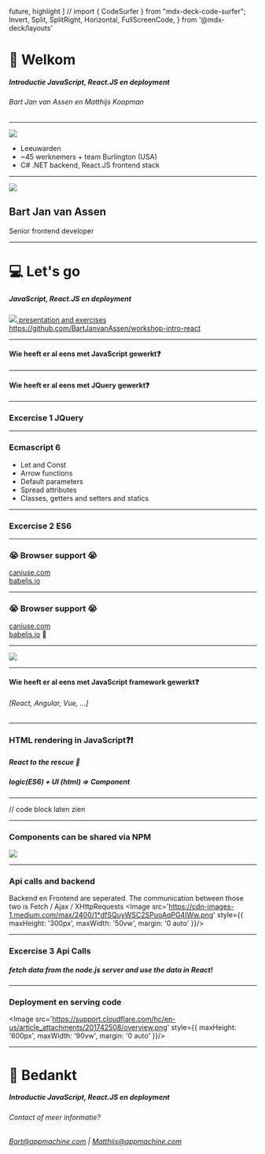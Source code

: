 
  future,
  highlight
]
// import { CodeSurfer } from "mdx-deck-code-surfer";
  Invert,
  Split,
  SplitRight,
  Horizontal,
  FullScreenCode,
} from '@mdx-deck/layouts'


# :wave: Welkom
##### Introductie JavaScript, React.JS en deployment
###### Bart Jan van Assen en Matthijs Koopman

---
![](https://481xy61dp22v2uqbx85ez1tw-wpengine.netdna-ssl.com/wp-content/themes/AppMachine2015/interface/images/brand-assets/logo-payoff-white@2x.png)

* Leeuwarden
* ~45 werknemers + team Burlington (USA)
* C# .NET backend, React.JS frontend stack

---

<Split>
<Image src='https://avatars1.githubusercontent.com/u/4742816?s=460&v=4' style={{
    width: '50vw'
  }}/>

## Bart Jan van Assen
Senior frontend developer
</Split>

---

# :computer: Let's go
##### JavaScript, React.JS en deployment

<a href='https://github.com/BartJanvanAssen/workshop-intro-react' target='_blank'>
  <Image src='https://github.githubassets.com/images/modules/logos_page/Octocat.png' style={{
    maxHeight: '100px',
    maxWidth: '100px',
    margin: '0 auto'
  }}/>
  presentation and exercises<br />https://github.com/BartJanvanAssen/workshop-intro-react
</a>

---

#### Wie heeft er al eens met JavaScript gewerkt:question:
---

#### Wie heeft er al eens met JQuery gewerkt:question:
---

### Excercise 1 JQuery

---

### Ecmascript 6
* Let and Const
* Arrow functions
* Default parameters
* Spread attributes
* Classes, getters and setters and statics

---

### Excercise 2 ES6

---

### :sob: Browser support :sob:
<a href='https://CanIUse.com' target='_blank'>caniuse.com</a><br />
<a href='https://babeljs.io' target='_blank'>babeljs.io</a>

---

### :sob: Browser support :sob:
<a href='https://CanIUse.com' target='_blank'>caniuse.com</a><br />
<a href='https://babeljs.io' target='_blank'>babeljs.io</a> :tada:

---
<Invert>
 <Image src='https://webpack.github.io/assets/what-is-webpack.png' style={{
    maxWidth: '100vw',
    maxHeight: '100vh',
    margin: '30px'
  }}/>
</Invert>

---

#### Wie heeft er al eens met JavaScript framework gewerkt:question:
###### [React, Angular, Vue, ...]

---

### HTML rendering in JavaScript:question::exclamation:
##### React to the rescue :rocket:
##### logic(ES6) + UI (html) => Component


---
<FullScreenCode>
 // code block laten zien
</FullScreenCode>

---
### Components can be shared via NPM
<a href='https://www.npmjs.com' target='_blank'>
<Image src='https://upload.wikimedia.org/wikipedia/commons/thumb/d/db/Npm-logo.svg/1200px-Npm-logo.svg.png' style={{
    maxHeight: '100px',
    maxWidth: '300px',
    margin: '0 auto'
  }}/>
</a>

---
### Api calls and backend
Backend en Frontend are seperated. The communication between those two is Fetch / Ajax / XHttpRequests
<Image src='https://cdn-images-1.medium.com/max/2400/1*dfSQuyWSC2SPuoAqPG4IWw.png' style={{
    maxHeight: '300px',
    maxWidth: '50vw',
    margin: '0 auto'
  }}/>

---

### Excercise 3 Api Calls

##### fetch data from the node.js server and use the data in React!

---

### Deployment en serving code
<Image src='https://support.cloudflare.com/hc/en-us/article_attachments/201742508/overview.png' style={{
    maxHeight: '600px',
    maxWidth: '90vw',
    margin: '0 auto'
  }}/>

---

# :wave: Bedankt
##### Introductie JavaScript, React.JS en deployment
###### Contact of meer informatie?
###### Bart@appmachine.com | Matthijs@appmachine.com